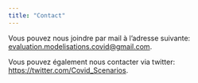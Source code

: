 ```yaml
---
title: "Contact"
---
```


Vous pouvez nous joindre par mail à l'adresse suivante: [evaluation.modelisations.covid\@gmail.com](mailto:%20evaluation.modelisations.covid@gmail.com).

Vous pouvez également nous contacter via twitter: <https://twitter.com/Covid_Scenarios>.
